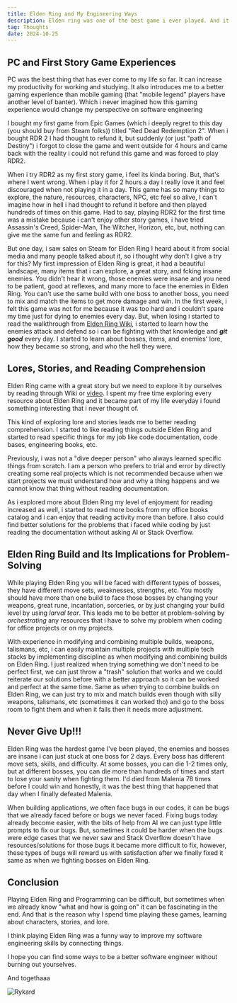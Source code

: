```yaml
---
title: Elden Ring and My Engineering Ways
description: Elden ring was one of the best game i ever played. And it actually changed my perspective about engineering and i didn't expect that came from games.
tag: Thoughts
date: 2024-10-25
---
```



## PC and First Story Game Experiences

PC was the best thing that has ever come to my life so far. It can increase my productivity for working and studying. It also introduces me to a better gaming experience than mobile gaming (that "mobile legend" players have another level of banter). Which i never imagined how this gaming experience would change my perspective on software engineering

I bought my first game from Epic Games (which i deeply regret to this day (you should buy from Steam folks)) titled "Red Dead Redemption 2". When i bought RDR 2 I had thought to refund it, but suddenly (or just "path of Destiny") i forgot to close the game and went outside for 4 hours and came back with the reality i could not refund this game and was forced to play RDR2.

When i try RDR2 as my first story game, i feel its kinda boring. But, that's where I went wrong. When i play it for 2 hours a day i really love it and feel discouraged when not playing it in a day. This game has so many things to explore, the nature, resources, characters, NPC, etc feel so alive, I can't imagine how in hell i had thought to refund it before and then played hundreds of times on this game. Had to say, playing RDR2 for the first time was a mistake because i can't enjoy other story games, i have tried Assassin's Creed, Spider-Man, The Witcher, Horizon, etc, but, nothing can give me the same fun and feeling as RDR2.

But one day, i saw sales on Steam for Elden Ring I heard about it from social media and many people talked about it, so i thought why don't I give a try for this? My first impression of Elden Ring is great, it had a beautiful landscape, many items that i can explore, a great story, and fcking insane enemies. You didn't hear it wrong, those enemies were insane and you need to be patient, good at reflexes, and many more to face the enemies in Elden Ring. You can't use the same build with one boss to another boss, you need to mix and match the items to get more damage and win. In the first week, i felt this game was not for me because it was too hard and i couldn't spare my time just for dying to enemies every day. But, when losing i started to read the walkthrough from [Elden Ring Wiki](https://eldenring.wiki.fextralife.com/Elden+Ring+Wiki), i started to learn how the enemies attack and defend so i can be fighting with that knowledge and ***git good*** every day. I started to learn about bosses, items, and enemies' lore, how they became so strong, and who the hell they were.

## Lores, Stories, and Reading Comprehension

Elden Ring came with a great story but we need to explore it by ourselves by reading through Wiki or [video](https://www.youtube.com/@VaatiVidya). I spent my free time exploring every resource about Elden Ring and it became part of my life everyday i found something interesting that i never thought of.

This kind of exploring lore and stories leads me to better reading comprehension. I started to like reading things outside Elden Ring and started to read specific things for my job like code documentation, code bases, engineering books, etc.

Previously, i was not a "dive deeper person" who always learned specific things from scratch. I am a person who prefers to trial and error by directly creating some real projects which is not recommended because when we start projects we must understand how and why a thing happens and we cannot know that thing without reading documentation.

As i explored more about Elden Ring my level of enjoyment for reading increased as well, i started to read more books from my office books catalog and i can enjoy that reading activity more than before. I also could find better solutions for the problems that i faced while coding by just reading the documentation without asking AI or Stack Overflow.

## Elden Ring Build and Its Implications for Problem-Solving

While playing Elden Ring you will be faced with different types of bosses, they have different move sets, weaknesses, strengths, etc. You mostly should have more than one build to face those bosses by changing your weapons, great rune, incantation, sorceries, or by just changing your build level by using *larval tear*. This leads me to be better at problem-solving by *orchestrating* any resources that i have to solve my problem when coding for office projects or on my projects.

With experience in modifying and combining multiple builds, weapons, talismans, etc, i can easily maintain multiple projects with multiple tech stacks by implementing discipline as when modifying and combining builds on Elden Ring. I just realized when trying something we don't need to be perfect first, we can just throw a "trash" solution that works and we could reiterate our solutions before with a better approach so it can be worked and perfect at the same time. Same as when trying to combine builds on Elden Ring, we can just try to mix and match builds even though with silly weapons, talismans, etc (sometimes it can worked tho) and go to the boss room to fight them and when it fails then it needs more adjustment.

## Never Give Up!!!

Elden Ring was the hardest game I've been played, the enemies and bosses are insane i can just stuck at one boss for 2 days. Every boss has different move sets, skills, and difficulty. At some bosses, you can die 1-2 times only, but at different bosses, you can die more than hundreds of times and start to lose your sanity when fighting them. I'd died from Malenia 78 times before I could win and honestly, it was the best thing that happened that day when I finally defeated Malenia.

When building applications, we often face bugs in our codes, it can be bugs that we already faced before or bugs we never faced. Fixing bugs today already become easier, with the bits of help from AI we can just type little prompts to fix our bugs. But, sometimes it could be harder when the bugs were edge cases that we never saw and Stack Overflow doesn't have resources/solutions for those bugs it became more difficult to fix, however, these types of bugs will reward us with satisfaction after we finally fixed it same as when we fighting bosses on Elden Ring.

## Conclusion

Playing Elden Ring and Programming can be difficult, but sometimes when we already know "what and how is going on" it can be fascinating in the end. And that is the reason why I spend time playing these games, learning about characters, stories, and lore.

I think playing Elden Ring was a funny way to improve my software engineering skills by connecting things.

I hope you can find some ways to be a better software engineer without burning out yourselves.

And togethaaa

<Image src={RykardImage} alt="Rykard" />